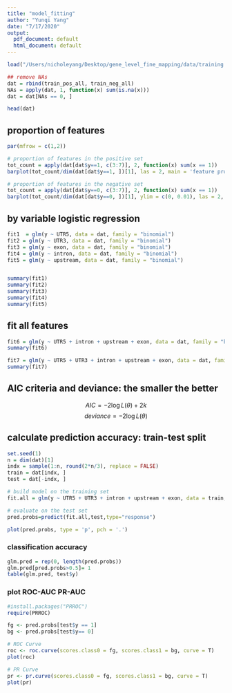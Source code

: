 ```yaml
---
title: "model_fitting"
author: "Yunqi Yang"
date: "7/17/2020"
output:
  pdf_document: default
  html_document: default
---
```


```r

load("/Users/nicholeyang/Desktop/gene_level_fine_mapping/data/training.RData")

```

```r

## remove NAs
dat = rbind(train_pos_all, train_neg_all)
NAs = apply(dat, 1, function(x) sum(is.na(x)))
dat = dat[NAs == 0, ]


```

```r

head(dat)

```


## proportion of features 

```r
par(mfrow = c(1,2))

# proportion of features in the positive set
tot_count = apply(dat[dat$y==1, c(3:7)], 2, function(x) sum(x == 1))
barplot(tot_count/dim(dat[dat$y==1, ])[1], las = 2, main = 'feature proportion in positive set')

# proportion of features in the negative set
tot_count = apply(dat[dat$y==0, c(3:7)], 2, function(x) sum(x == 1))
barplot(tot_count/dim(dat[dat$y==0, ])[1], ylim = c(0, 0.01), las = 2, main = 'feature proportion in negative set')

```

## by variable logistic regression
```r

fit1  = glm(y ~ UTR5, data = dat, family = "binomial")
fit2 = glm(y ~ UTR3, data = dat, family = "binomial")
fit3 = glm(y ~ exon, data = dat, family = "binomial")
fit4 = glm(y ~ intron, data = dat, family = "binomial")
fit5 = glm(y ~ upstream, data = dat, family = "binomial")


summary(fit1)
summary(fit2)
summary(fit3)
summary(fit4)
summary(fit5)
```


## fit all features
```r

fit6 = glm(y ~ UTR5 + intron + upstream + exon, data = dat, family = "binomial")
summary(fit6)

fit7 = glm(y ~ UTR5 + UTR3 + intron + upstream + exon, data = dat, family = "binomial")
summary(fit7)

```

## AIC criteria and deviance: the smaller the better
$$AIC=-2\log L(\theta)+2k$$
$$deviance=-2\log L(\theta)$$


## calculate prediction accuracy: train-test split

```r

set.seed(1)
n = dim(dat)[1]
indx = sample(1:n, round(2*n/3), replace = FALSE)
train = dat[indx, ]
test = dat[-indx, ]

```

```r

# build model on the training set
fit.all = glm(y ~ UTR5 + UTR3 + intron + upstream + exon, data = train, family = "binomial")

# evaluate on the test set 
pred.probs=predict(fit.all,test,type="response")


```

```r

plot(pred.probs, type = 'p', pch = '.')

```



### classification accuracy
```r

glm.pred = rep(0, length(pred.probs))
glm.pred[pred.probs>0.5]= 1
table(glm.pred, test$y)
```




### plot ROC-AUC PR-AUC
```r

#install.packages("PRROC")
require(PRROC)

```

```r

fg <- pred.probs[test$y == 1]
bg <- pred.probs[test$y== 0]

# ROC Curve    
roc <- roc.curve(scores.class0 = fg, scores.class1 = bg, curve = T)
plot(roc)

# PR Curve
pr <- pr.curve(scores.class0 = fg, scores.class1 = bg, curve = T)
plot(pr)

```



